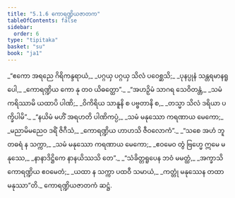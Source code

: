 ```yaml
---
title: "5.1.6 ကောရဏ္ဍိယဇာတက"
tableOfContents: false
sidebar:
  order: 6
type: "tipitaka"
basket: "su"
book: "ja1"
---
```



<DynamicBreadcrumb />

<Division number="34" book="ja1" e="ch" v="22" p="124">

<Paragraph number="1184" type="verses" book="ja1">
_“ဧကော အရညေ ဂိရိကန္ဒရာယံ,_  
_ပဂ္ဂယှ ပဂ္ဂယှ သိလံ ပဝေစ္ဆသိ;_  
_ပုနပ္ပုနံ သန္တရမာနရူပေါ,_  
_ကောရဏ္ဍိယ ကော နု တဝ ယိဓတ္ထော”._  

</Paragraph>

</Division>
<Division number="35" book="ja1" e="ch" v="22" p="124">

<Paragraph number="1185" type="verses" book="ja1">
_“အဟဉှိမံ သာဂရ သေဝိတန္တံ,_  
_သမံ ကရိဿာမိ ယထာပိ ပါဏိ;_  
_ဝိကိရိယ သာနူနိ စ ပဗ္ဗတာနိ စ,_  
_တသ္မာ သိလံ ဒရိယာ ပက္ခိပါမိ”._  

</Paragraph>

</Division>
<Division number="36" book="ja1" e="ch" v="22" p="124">

<Paragraph number="1186" type="verses" book="ja1">
_“နယိမံ မဟိံ အရဟတိ ပါဏိကပ္ပံ,_  
_သမံ မနုဿော ကရဏာယ မေကော;_  
_မညာမိမညေဝ ဒရိံ ဇိဂီသံ,_  
_ကောရဏ္ဍိယ ဟာဟသိ ဇီဝလောကံ”._  

</Paragraph>

</Division>
<Division number="37" book="ja1" e="ch" v="22" p="124">

<Paragraph number="1187" type="verses" book="ja1">
_“သစေ အဟံ ဘူတဓရံ န သက္ကာ,_  
_သမံ မနုဿော ကရဏာယ မေကော;_  
_ဧဝမေဝ တွံ ဗြဟ္မေ ဣမေ မနုဿေ,_  
_နာနာဒိဋ္ဌိကေ နာနယိဿသိ တေ”._  

</Paragraph>

</Division>
<Division number="38" book="ja1" e="ch" v="22" p="124">

<Paragraph number="1188" type="verses" book="ja1">
_“သံခိတ္တရူပေန ဘဝံ မမတ္ထံ,_  
_အက္ခာသိ ကောရဏ္ဍိယ ဧဝမေတံ;_  
_ယထာ န သက္ကာ ပထဝီ သမာယံ,_  
_ကတ္တုံ မနုဿေန တထာ မနုဿာ”တိ._  


</Paragraph>
</Division>

<Paragraph number="1189" type="center" book="ja1">
ကောရဏ္ဍိယဇာတကံ ဆဋ္ဌံ.
</Paragraph>